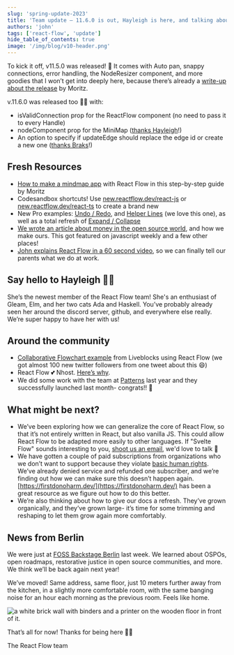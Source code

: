 ```yaml
---
slug: 'spring-update-2023'
title: 'Team update – 11.6.0 is out, Hayleigh is here, and talking about money'
authors: 'john'
tags: ['react-flow', 'update']
hide_table_of_contents: true
image: '/img/blog/v10-header.png'
---
```



To kick it off, v11.5.0 was released! 🎉 It comes with Auto pan, snappy connections, error handling, the NodeResizer component, and more goodies that I won’t get into deeply here, because there’s already a [write-up about the release](https://reactflow.dev/blog/react-flow-v-11-5/) by Moritz.

<!--truncate-->

v.11.6.0 was released too 🎊🎊 with:

- isValidConnection prop for the ReactFlow component (no need to pass it to every Handle)
- nodeComponent prop for the MiniMap ([thanks Hayleigh](https://github.com/wbkd/react-flow/pull/2906)!)
- An option to specify if updateEdge should replace the edge id or create a new one ([thanks Braks](https://github.com/wbkd/react-flow/pull/2847)!)

## Fresh Resources

- [How to make a mindmap app](https://reactflow.dev/blog/mind-map-app-with-react-flow/) with React Flow in this step-by-step guide by Moritz
- Codesandbox shortcuts! Use [new.reactflow.dev/react-js](https://new.reactflow.dev/react-js) or [new.reactflow.dev/react-ts](https://new.reactflow.dev/react-js) to create a brand new
- New Pro examples: [Undo / Redo](https://reactflow.dev/docs/examples/interaction/undo-and-redo/), and [Helper Lines](https://reactflow.dev/docs/examples/interaction/helper-lines/) (we love this one), as well as a total refresh of [Expand / Collapse](https://reactflow.dev/docs/examples/layout/expand-collapse/)
- [We wrote an article about money in the open source world](https://reactflow.dev/blog/asking-for-money-for-open-source/), and how we make ours. This got featured on javascript weekly and a few other places!
- [John explains React Flow in a 60 second video](https://www.youtube.com/watch?v=aUBWE41a900), so we can finally tell our parents what we do at work.

## Say hello to Hayleigh 👋🏻

She’s the newest member of the React Flow team! She's an enthusiast of Gleam, Elm, and her two cats Ada and Haskell. You’ve probably already seen her around the discord server, github, and everywhere else really. We’re super happy to have her with us!

## Around the community

- [Collaborative Flowchart example](https://liveblocks.io/examples/collaborative-flowchart/zustand) from Liveblocks using React Flow (we got almost 100 new twitter followers from one tweet about this 😄)
- React Flow 💕 Nhost. [Here’s why](https://nhost.io/customers/react-flow).
- We did some work with the team at [Patterns](https://www.patterns.app/) last year and they successfully launched last month- congrats!! 🚀

## What might be next?

- We’ve been exploring how we can generalize the core of React Flow, so that it’s not entirely written in React, but also vanilla JS. This could allow React Flow to be adapted more easily to other languages. If "Svelte Flow" sounds interesting to you, [shoot us an email](mailto:info@reactflow.dev), we'd love to talk 👀
- We have gotten a couple of paid subscriptions from organizations who we don’t want to support because they violate [basic human rights](https://www.un.org/en/about-us/universal-declaration-of-human-rights). We’ve already denied service and refunded one subscriber, and we’re finding out how we can make sure this doesn’t happen again. [https://firstdonoharm.dev/](https://firstdonoharm.dev/) has been a great resource as we figure out how to do this better.
- We’re also thinking about how to give our docs a refresh. They’ve grown organically, and they’ve grown large- it’s time for some trimming and reshaping to let them grow again more comfortably.

## News from Berlin

We were just at [FOSS Backstage Berlin](https://23.foss-backstage.de/) last week. We learned about OSPOs, open roadmaps, restorative justice in open source communities, and more. We think we’ll be back again next year!

We’ve moved! Same address, same floor, just 10 meters further away from the kitchen, in a slightly more comfortable room, with the same banging noise for an hour each morning as the previous room. Feels like home.

<Image
  img="/img/blog/2023-spring/new-room.jpeg"
  alt="a white brick wall with binders and a printer on the wooden floor in front of it."
/>

That’s all for now! Thanks for being here ✌🏻

The React Flow team
